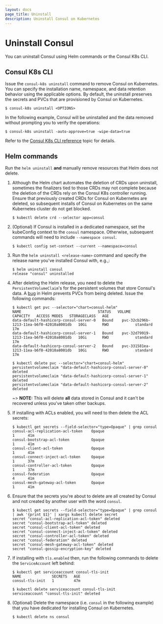 ```yaml
---
layout: docs
page_title: Uninstall
description: Uninstall Consul on Kubernetes
---
```


# Uninstall Consul

You can uninstall Consul using Helm commands or the Consul K8s CLI.

## Consul K8s CLI

Issue the `consul-k8s uninstall` command to remove Consul on Kubernetes. You can specify the installation name, namespace, and data retention behavior using the applicable options. By default, the uninstall preserves the secrets and PVCs that are provisioned by Consul on Kubernetes.

```shell-session
$ consul-k8s uninstall <OPTIONS>
```

In the following example, Consul will be uninstalled and the data removed without prompting you to verify the operations:

```shell-session
$ consul-k8s uninstall -auto-approve=true -wipe-data=true
```

Refer to the [Consul K8s CLI reference](/docs/k8s/k8s-cli#uninstall) topic for details.

## Helm commands

Run the `helm uninstall` **and** manually remove resources that Helm does not delete.

1. Although the Helm chart automates the deletion of CRDs upon uninstall, sometimes the finalizers tied to those CRDs may not complete because the deletion of the CRDs rely on the Consul K8s controller running. Ensure that previously created CRDs for Consul on Kubernetes are deleted, so subsequent installs of Consul on Kubernetes on the same Kubernetes cluster do not get blocked.

   ```shell-session
   $ kubectl delete crd --selector app=consul
   ```

1. (Optional) If Consul is installed in a dedicated namespace, set the kubeConfig context to the `consul` namespace. Otherwise, subsequent commands will need to include `--namespace consul`.

    ```shell-session
    $ kubectl config set-context --current --namespace=consul
    ```

1. Run the `helm uninstall <release-name>` command and specify the release name you've installed Consul with, e.g.,:

   ```shell-session
   $ helm uninstall consul
   release "consul" uninstalled
   ```

1. After deleting the Helm release, you need to delete the `PersistentVolumeClaim`'s
   for the persistent volumes that store Consul's data. A [bug](https://github.com/helm/helm/issues/5156) in Helm prevents PVCs from being deleted. Issue the following commands:

   ```shell-session
   $ kubectl get pvc --selector="chart=consul-helm"
   NAME                                   STATUS   VOLUME                                     CAPACITY   ACCESS MODES   STORAGECLASS   AGE
   data-default-hashicorp-consul-server-0   Bound    pvc-32cb296b-1213-11ea-b6f0-42010a8001db   10Gi       RWO            standard       17m
   data-default-hashicorp-consul-server-1   Bound    pvc-32d79919-1213-11ea-b6f0-42010a8001db   10Gi       RWO            standard       17m
   data-default-hashicorp-consul-server-2   Bound    pvc-331581ea-1213-11ea-b6f0-42010a8001db   10Gi       RWO            standard       17m

   $ kubectl delete pvc --selector="chart=consul-helm"
   persistentvolumeclaim "data-default-hashicorp-consul-server-0" deleted
   persistentvolumeclaim "data-default-hashicorp-consul-server-1" deleted
   persistentvolumeclaim "data-default-hashicorp-consul-server-2" deleted
   ```

   ~> **NOTE:** This will delete **all** data stored in Consul and it can't be
   recovered unless you've taken other backups.

1. If installing with ACLs enabled, you will need to then delete the ACL secrets:

   ```shell-session
   $ kubectl get secrets --field-selector="type=Opaque" | grep consul
   consul-acl-replication-acl-token    Opaque                                1      41m
   consul-bootstrap-acl-token          Opaque                                1      41m
   consul-client-acl-token             Opaque                                1      41m
   consul-connect-inject-acl-token     Opaque                                1      37m
   consul-controller-acl-token         Opaque                                1      37m
   consul-federation                   Opaque                                4      41m
   consul-mesh-gateway-acl-token       Opaque                                1      41m
   ```

1. Ensure that the secrets you're about to delete are all created by Consul and not
   created by another user with the word `consul`.

   ```shell-session
   $ kubectl get secrets --field-selector="type=Opaque" | grep consul | awk '{print $1}' | xargs kubectl delete secret
   secret "consul-acl-replication-acl-token" deleted
   secret "consul-bootstrap-acl-token" deleted
   secret "consul-client-acl-token" deleted
   secret "consul-connect-inject-acl-token" deleted
   secret "consul-controller-acl-token" deleted
   secret "consul-federation" deleted
   secret "consul-mesh-gateway-acl-token" deleted
   secret "consul-gossip-encryption-key" deleted
   ```

1. If installing with `tls.enabled` then, run the following commands to delete the `ServiceAccount` left behind:

   ```shell-session
   $ kubectl get serviceaccount consul-tls-init
   NAME              SECRETS   AGE
   consul-tls-init   1         47m
   ```

   ```shell-session
   $ kubectl delete serviceaccount consul-tls-init
   serviceaccount "consul-tls-init" deleted
   ```

1. (Optional) Delete the namespace (i.e. `consul` in the following example) that you have dedicated for installing Consul on Kubernetes.

   ```shell-session
   $ kubectl delete ns consul
   ```
